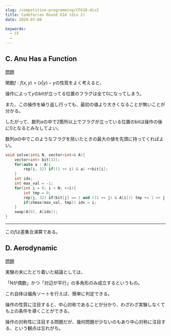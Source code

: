 ---
slug: /competitive-programming/CF618-div2
title: Codeforces Round 618 (div 2)
date: 2020-07-08

keywords:
  - CF
  - 
---

## C. Anu Has a Function

[問題](https://codeforces.com/contest/1300/problem/C)

関数$f : f(x, y) = (x | y) - y$の性質をよく考えると、

操作によって$y$のbitが立ってる位置のフラグは全て$0$になってしまう。

また、この操作を繰り返し行っても、最初の値より大きくなることが無いことが分かる。

したがって、数列$a$の中で2箇所以上でフラグが立っている位置のbitは操作の後に0となるとみなしてよい。

数列$a$の中でこのようなフラグを除いたときの最大の値を先頭に持ってくればよい。

```cpp
void solve(int& N, vector<int>& A){
    vector<int> bit(32);
    for(auto a : A){
        rep(i, 32) if((1 << i) & a) ++bit[i];
    }
    int idx;
    int max_val = -1;
    for(int i = 0; i < N; ++i){
        int tmp = 0;
        rep(j, 32) if(bit[j] == 1 and ((1 << j) & A[i])) tmp += 1 << j;
        if(chmax(max_val, tmp)) idx = i;
    }
    swap(A[0], A[idx]);
}
```
---

この$f$は差集合演算である。

## D. Aerodynamic

[問題](https://codeforces.com/contest/1299/problem/B)

実験の末にたどり着いた結論としては、

「Nが偶数」かつ「対辺が平行」の多角形のみ成立するというもの。

これ自体は偏角ソートを行えば、簡単に判定できる。


操作の性質に注目すると、中心対称であることが分かり、わざわざ実験しなくても上の条件を導くことができる。

操作の対称性に注目する問題だが、幾何問題が少ないのもあり中心対称に注目する、という観点は忘れがち。